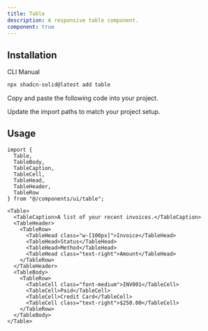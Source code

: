 ```yaml
---
title: Table
description: A responsive table component.
component: true
---
```


<ComponentPreview name="table-demo" />

## Installation

<Tabs defaultValue="cli">

<TabsList>
  <TabsTrigger value="cli">CLI</TabsTrigger>
  <TabsTrigger value="manual">Manual</TabsTrigger>
  <TabsIndicator variant="underline" />
</TabsList>

<TabsContent value="cli">

```bash
npx shadcn-solid@latest add table
```

</TabsContent>

<TabsContent value="manual">

<Steps>

<Step>Copy and paste the following code into your project.</Step>

<ComponentSource name="table" />

<Step>Update the import paths to match your project setup.</Step>

</Steps>

</TabsContent>

</Tabs>

## Usage

```tsx
import {
  Table,
  TableBody,
  TableCaption,
  TableCell,
  TableHead,
  TableHeader,
  TableRow
} from "@/components/ui/table";
```

```tsx
<Table>
  <TableCaption>A list of your recent invoices.</TableCaption>
  <TableHeader>
    <TableRow>
      <TableHead class="w-[100px]">Invoice</TableHead>
      <TableHead>Status</TableHead>
      <TableHead>Method</TableHead>
      <TableHead class="text-right">Amount</TableHead>
    </TableRow>
  </TableHeader>
  <TableBody>
    <TableRow>
      <TableCell class="font-medium">INV001</TableCell>
      <TableCell>Paid</TableCell>
      <TableCell>Credit Card</TableCell>
      <TableCell class="text-right">$250.00</TableCell>
    </TableRow>
  </TableBody>
</Table>
```
